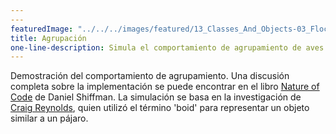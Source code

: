 ---
---
featuredImage: "../../../images/featured/13_Classes_And_Objects-03_Flocking-thumbnail.png"
title: Agrupación
one-line-description: Simula el comportamiento de agrupamiento de aves.
---

Demostración del comportamiento de agrupamiento.
Una discusión completa sobre la implementación se puede encontrar en el libro
<a href="https://natureofcode.com/book/chapter-6-autonomous-agents/">Nature of Code</a>
de Daniel Shiffman. La simulación se basa en la investigación de
<a href="http://www.red3d.com/cwr/">Craig Reynolds</a>, quien
utilizó el término 'boid' para representar un objeto similar a un pájaro.